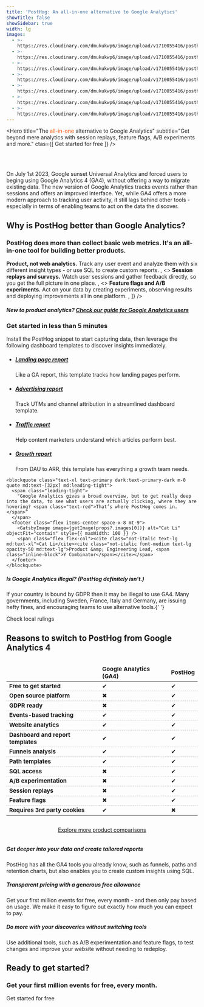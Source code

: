```yaml
---
title: 'PostHog: An all-in-one alternative to Google Analytics'
showTitle: false
showSidebar: true
width: lg
images:
  - >-
    https://res.cloudinary.com/dmukukwp6/image/upload/v1710055416/posthog.com/contents/images/cat_li.png
  - >-
    https://res.cloudinary.com/dmukukwp6/image/upload/v1710055416/posthog.com/contents/templates/thumbnails/website-dashboard.png
  - >-
    https://res.cloudinary.com/dmukukwp6/image/upload/v1710055416/posthog.com/contents/templates/thumbnails/utm-dashboard.png
  - >-
    https://res.cloudinary.com/dmukukwp6/image/upload/v1710055416/posthog.com/contents/templates/thumbnails/real-time-dashboard.png
  - >-
    https://res.cloudinary.com/dmukukwp6/image/upload/v1710055416/posthog.com/contents/templates/thumbnails/support-dashboard.png
  - >-
    https://res.cloudinary.com/dmukukwp6/image/upload/v1710055416/posthog.com/contents/images/ursula.png
  - >-
    https://res.cloudinary.com/dmukukwp6/image/upload/v1710055416/posthog.com/contents/images/funnels.png
---
```



<Hero
    title="The <span style='color: #f64e00;'>all-in-one</span> alternative to Google Analytics"
    subtitle="Get beyond mere analytics with session replays, feature flags, A/B experiments and more."
    ctas={[
        <CallToAction width="56" to="https://app.posthog.com/">
            Get started for free
        </CallToAction>
    ]}
/>

<div>
<br>
</br>
<p className="font-semibold mt-2 md:mt-3 text-center pb-5 pt-5 ">
On July 1st 2023, Google sunset Universal Analytics and forced users to beging using Google Analytics 4 (GA4), without offering a way to migrate existing data. The new version of Google Analytics tracks events rather than sessions and offers an improved interface. Yet, while GA4 offers a more modern approach to tracking user activity, it still lags behind other tools - especially in terms of enabling teams to act on the data the discover.
</p>
</div>

<Section>
<h2 className="text-3xl lg:text-5xl text-center">Why is PostHog better than Google Analytics?</h2>
<h3 className="m-0 font-semibold mt-2 md:mt-3 text-center pb-5">PostHog does more than collect basic web metrics. It's an all-in-one tool for building better products.</h3>
<FeatureSnapshot
        image={funnel}
        features={[
            <>
                <strong>Product, not web analytics.</strong> Track any user event and analyze them with six different insight types - or use SQL to create custom reports.
            </>,
            <>
                <strong>Session replays and surveys.</strong> Watch user sessions and gather feedback directly, so you get the full picture in one place.
            </>,
            <>
                <strong>Feature flags and A/B experiments.</strong> Act on your data by creating experiments, observing results and deploying improvements all in one platform.
            </>,
        ]}
    />
<h5 className="text-center pt-5">New to product analytics? <a href="/blog/google-analytics-to-posthog">Check our guide for Google Analytics users</a></h5>
</Section>

<section className="my-24 px-5">
  <div className="max-w-screen-2xl mx-auto">
    <h3 class="text-2xl lg:text-3xl m-0 text-center mb-6 sm:mb-16 lg:mb-8">Get started in less than 5 minutes</h3>
    <p className="m-0 font-semibold mt-2 md:mt-3 text-center pb-5">Install the PostHog snippet to start capturing data, then leverage the following dashboard templates to discover insights immediately.</p>
    <div class="flex justify-center">
      <ul class="m-0 p-0 list-none inline-grid sm:grid-cols-2 lg:grid-cols-4 justify-evenly relative after:absolute after:w-full after:left-0 after:top-1/2 after:-translateY-1/2 before:absolute before:h-full before:top-0 before:left-1/2 after:-translateX-1/2 sm:after:block after:hidden sm:before:block lg:before:hidden lg:after:hidden before:hidden">
        <li class="relative md:max-w-md py-4 md:py-8 pl-4 pr-2 md:px-12 lg:px-8">
          <GatsbyImage image={getImage(props?.images[1])} alt="landing page template" objectFit="contain" style={{ maxWidth: 150 }} />
          <h5 class="text-xl font-extrabold m-0 pb-1 pr-4"><a href="/templates/landing-dashboard">Landing page report</a></h5>
          <p class="m-0 text-[15px]">Like a GA report, this template tracks how landing pages perform.</p>
        </li>
        <li class="relative md:max-w-md py-4 md:py-8 pl-4 pr-2 md:px-12 lg:px-8">
          <GatsbyImage image={getImage(props?.images[2])} alt="UTM tracking" objectFit="contain" style={{ maxWidth: 150 }} />
          <h5 class="text-xl font-extrabold m-0 pb-1 pr-4"><a href="/templates/advertising-dashboard">Advertising report</a></h5>
          <p class="m-0 text-[15px]">Track UTMs and channel attribution in a streamlined dashboard template.</p>
        </li>
        <li class="relative md:max-w-md py-4 md:py-8 pl-4 pr-2 md:px-12 lg:px-8">
          <GatsbyImage image={getImage(props?.images[3])} alt="Website traffic report" objectFit="contain" style={{ maxWidth: 150 }} />
          <h5 class="text-xl font-extrabold m-0 pb-1 pr-4"><a href="/templates/website-dashboard">Traffic report</a></h5>
          <p class="m-0 text-[15px]">Help content marketers understand which articles perform best.</p>
        </li>
        <li class="relative md:max-w-md py-4 md:py-8 pl-4 pr-2 md:px-12 lg:px-8">
          <GatsbyImage image={getImage(props?.images[4])} alt="growth analytics" objectFit="contain" style={{ maxWidth: 150 }} />
          <h5 class="text-xl font-extrabold m-0 pb-1 pr-4"><a href="/templates/growth-dashboard">Growth report</a></h5>
          <p class="m-0 text-[15px]">From DAU to ARR, this template has everything a growth team needs.</p>
        </li>
      </ul>
    </div>
  </div>
</section>

<section className="my-24 px-5">

  <div class="max-w-screen-lg mx-auto font-bold border-dashed">
    
    <blockquote class="text-xl text-primary dark:text-primary-dark m-0 quote md:text-[32px] md:leading-tight">
      <span class="leading-tight">
        "Google Analytics gives a broad overview, but to get really deep into the data, to see what users are actually clicking, where they are hovering? <span class="text-red">That’s where PostHog comes in.</span>”
      </span>
      <footer class="flex items-center space-x-8 mt-9">
        <GatsbyImage image={getImage(props?.images[0])} alt="Cat Li" objectFit="contain" style={{ maxWidth: 100 }} />
        <span class="flex flex-col"><cite class="not-italic text-lg md:text-xl">Cat Li</cite><cite class="not-italic font-medium text-lg opacity-50 md:text-lg">Product &amp; Engineering Lead, <span class="inline-block">Y Combinator</span></cite></span>
      </footer>
    </blockquote>
  </div>
</section>

<Section cols={2}>
    <div>
        <GatsbyImage image={getImage(props?.images[5])} alt="GA4 illegal?" objectFit="contain" style={{ maxWidth: 700 }} />
    </div>
    <div>
        <h5>
            <span className="text-red block text-2xl">Is Google Analytics illegal?</span> (PostHog definitely isn't.)
        </h5>
        <p>
            If your country is bound by GDPR then it may be illegal to use GA4. Many governments, including Sweden, France, Italy and Germany, are issuing hefty fines, and encouraging teams to use alternative tools.{' '}
        </p>
        <CallToAction href="https://www.isgoogleanalyticsillegal.com/">Check local rulings</CallToAction>
    </div>
</Section>

<Section>
<h2 className="text-3xl lg:text-5xl text-center">Reasons to switch to PostHog from Google Analytics 4</h2>
<div className="overflow-x-auto -mx-5" style="display: flex; justify-content: center;">
<table className="w-400 mt-4" style="max-width: 1100px; font-size: 15px;">
    <thead>
        <tr style="border-bottom: 1px dashed; border-color: #bfbfbc">
            <td className="w-1/12"></td>
            <td className="w-1/12 text-center"><strong>Google Analytics (GA4)</strong></td>
            <td className="w-1/12 text-center bg-gray-accent bg-opacity-50"><strong>PostHog</strong></td>
        </tr>
    </thead>
    <tbody>
        <tr style="border-bottom: 1px dashed; border-color: #bfbfbc">
            <td><strong>Free to get started</strong></td>
            <td className="text-center"><span className="text-green text-lg">✔</span></td>
            <td className="bg-gray-accent bg-opacity-50 text-center"><span className="text-green text-lg">✔</span></td>
        </tr>
        <tr style="border-bottom: 1px dashed; border-color: #bfbfbc">
            <td><strong>Open source platform</strong></td>
            <td className="text-center"><span className="text-red text-lg">✖</span></td>
            <td className="bg-gray-accent bg-opacity-50 text-center"><span className="text-green text-lg">✔</span></td>
        </tr>
        <tr style="border-bottom: 1px dashed; border-color: #bfbfbc">
            <td><strong>GDPR ready</strong></td>
            <td className="text-center"><span className="text-red text-lg">✖</span></td>
            <td className="bg-gray-accent bg-opacity-50 text-center"><span className="text-green text-lg">✔</span></td>
        </tr>
        <tr style="border-bottom: 1px dashed; border-color: #bfbfbc">
            <td><strong>Events-based tracking</strong></td>
            <td className="text-center"><span className="text-green text-lg">✔</span></td>
            <td className="bg-gray-accent bg-opacity-50 text-center"><span className="text-green text-lg">✔</span></td>
        </tr>
        <tr style="border-bottom: 1px dashed; border-color: #bfbfbc">
            <td><strong>Website analytics</strong></td>
            <td className="text-center"><span className="text-green text-lg">✔</span></td>
            <td className="bg-gray-accent bg-opacity-50 text-center"><span className="text-green text-lg">✔</span></td>
        </tr>
        <tr style="border-bottom: 1px dashed; border-color: #bfbfbc">
            <td><strong>Dashboard and report templates</strong></td>
            <td className="text-center"><span className="text-green text-lg">✔</span></td>
            <td className="bg-gray-accent bg-opacity-50 text-center"><span className="text-green text-lg">✔</span></td>
        </tr>
        <tr style="border-bottom: 1px dashed; border-color: #bfbfbc">
            <td><strong>Funnels analysis</strong></td>
            <td className="text-center"><span className="text-green text-lg">✔</span></td>
            <td className="bg-gray-accent bg-opacity-50 text-center"><span className="text-green text-lg">✔</span></td>
        </tr>
        <tr style="border-bottom: 1px dashed; border-color: #bfbfbc">
            <td><strong>Path templates</strong></td>
            <td className="text-center"><span className="text-green text-lg">✔</span></td>
            <td className="bg-gray-accent bg-opacity-50 text-center"><span className="text-green text-lg">✔</span></td>
        </tr>
        <tr style="border-bottom: 1px dashed; border-color: #bfbfbc">
            <td><strong>SQL access</strong></td>
            <td className="text-center"><span className="text-red text-lg">✖</span></td>
            <td className="bg-gray-accent bg-opacity-50 text-center"><span className="text-green text-lg">✔</span></td>
        </tr>
        <tr style="border-bottom: 1px dashed; border-color: #bfbfbc">
            <td><strong>A/B experimentation</strong></td>
            <td className="text-center"><span className="text-red text-lg">✖</span></td>
            <td className="bg-gray-accent bg-opacity-50 text-center"><span className="text-green text-lg">✔</span></td>
        </tr>
        <tr style="border-bottom: 1px dashed; border-color: #bfbfbc">
            <td><strong>Session replays</strong></td>
            <td className="text-center"><span className="text-red text-lg">✖</span></td>
            <td className="bg-gray-accent bg-opacity-50 text-center"><span className="text-green text-lg">✔</span></td>
        </tr>
        <tr style="border-bottom: 1px dashed; border-color: #bfbfbc">
            <td><strong>Feature flags</strong></td>
            <td className="text-center"><span className="text-red text-lg">✖</span></td>
            <td className="bg-gray-accent bg-opacity-50 text-center"><span className="text-green text-lg">✔</span></td>
        </tr>
        <tr style="border-bottom: 1px dashed; border-color: #bfbfbc">
            <td><strong>Requires 3rd party cookies</strong></td>
            <td className="text-center"><span className="text-green text-lg">✔</span></td>
            <td className="bg-gray-accent bg-opacity-50 text-center"><span className="text-red text-lg">✖</span></td>
        </tr>
    </tbody>
</table>
</div>
<div style="display: flex; justify-content: center;">
<p><a href="/blog/tags/comparisons">Explore more product comparisons</a></p>
</div>
</Section>

<Section cols={3}>
    <div>
        <h5>
            <span className="text-yellow block text-2xl">Get deeper into your data</span> and create tailored reports
        </h5>
        <p>
            PostHog has all the GA4 tools you already know, such as funnels, paths and retention charts, but also enables you to create custom insights using SQL.
        </p>
    </div>
    <div>
        <h5>
            <span className="text-yellow block text-2xl">Transparent pricing</span> with a generous free allowance
        </h5>
        <p>
          Get your first million events for free, every month - and then only pay based on usage. We make it easy to figure out exactly how much you can expect to pay.  
        </p>
    </div>
    <div>
        <h5>
            <span className="text-yellow block text-2xl">Do more with your discoveries</span> without switching tools
        </h5>
        <p>
            Use additional tools, such as A/B experimentation and feature flags, to test changes and improve your website without needing to redeploy.
        </p>
    </div>
</Section>

<div className="text-center">

<h2 className="text-3xl lg:text-5xl pb-1">Ready to get started?</h2>
<h3 className="m-0 font-semibold mt-2 md:mt-3 text-center pb-5">Get your first million events for free, every month.</h3>
<CallToAction href="app.posthog.com/signup">Get started for free</CallToAction>

</div>
